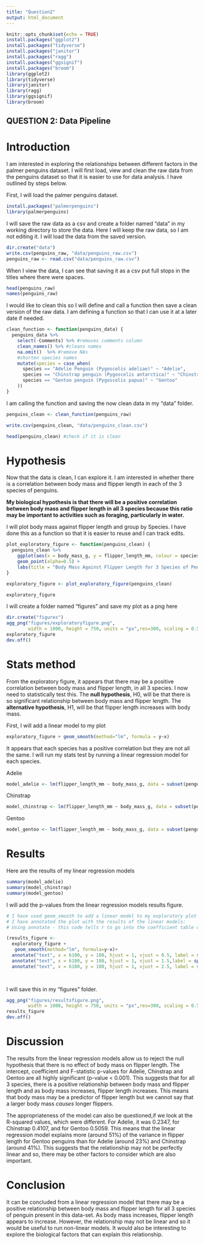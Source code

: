 ---
title: "Question2"
output: html_document
---

```{r setup, include=FALSE}
knitr::opts_chunk$set(echo = TRUE)
install.packages("ggplot2")
install.packages("tidyverse")
install.packages("janitor")
install.packages("ragg")
install.packages("ggsignif")
install.packages("broom")
library(ggplot2)
library(tidyverse)
library(janitor)
library(ragg)
library(ggsignif)
library(broom)
```

## QUESTION 2: Data Pipeline

# Introduction

I am interested in exploring the relationships between different factors in the palmer penguins dataset. I will first load, view and clean the raw data from the penguins dataset so that it is easier to use for data analysis. I have outlined by steps below.

First, I will load the palmer penguins dataset.

```{r loading palmerpenguins}
install.packages("palmerpenguins")
library(palmerpenguins)
```

I will save the raw data as a csv and create a folder named "data" in my working directory to store the data. Here I will keep the raw data, so I am not editing it. I will load the data from the saved version.

```{r save and load data}
dir.create("data")
write.csv(penguins_raw, "data/penguins_raw.csv") 
penguins_raw <- read.csv("data/penguins_raw.csv")
```

When I view the data, I can see that saving it as a csv put full stops in the titles where there were spaces.

```{r view a data, echo=TRUE}
head(penguins_raw)
names(penguins_raw)
```

I would like to clean this so I will define and call a function then save a clean version of the raw data. I am defining a function so that I can use it at a later date if needed. 

```{r defining a function}
clean_function <- function(penguins_data) {
  penguins_data %>%
    select(-Comments) %>% #removes comments column
    clean_names() %>% #cleans names
    na.omit()  %>% #remove NAs
    #shorten species names
    mutate(species = case_when(
      species == "Adelie Penguin (Pygoscelis adeliae)" ~ "Adelie",
      species == "Chinstrap penguin (Pygoscelis antarctica)" ~ "Chinstrap",
      species == "Gentoo penguin (Pygoscelis papua)" ~ "Gentoo"
    ))
}

```

I am calling the function and saving the now clean data in my "data" folder.

```{r  calling function}

penguins_clean <- clean_function(penguins_raw)

write.csv(penguins_clean, "data/penguins_clean.csv")

head(penguins_clean) #check if it is clean
```

# Hypothesis

Now that the data is clean, I can explore it. I am interested in whether there is a correlation between body mass and flipper length in each of the 3 species of penguins.

**My biological hypothesis is that there will be a positive correlation between body mass and flipper length in all 3 species because this ratio may be important to activities such as foraging, particularly in water.**

I will plot body mass against flipper length and group by Species. I have done this as a function so that it is easier to reuse and I can track edits.

```{r exploratory plot, echo=TRUE}
plot_exploratory_figure <- function(penguins_clean) {
  penguins_clean %>%
    ggplot(aes(x = body_mass_g, y = flipper_length_mm, colour = species)) +
    geom_point(alpha=0.5) +
    labs(title = "Body Mass Against Flipper Length for 3 Species of Penguin", x = "Body Mass (g)", y = "Flipper Length (mm)")
}

exploratory_figure <- plot_exploratory_figure(penguins_clean)

exploratory_figure
```

I will create a folder named "figures" and save my plot as a png here

```{r saving exploratory figure }
dir.create("figures")
agg_png("figures/exploratoryfigure.png", 
        width = 1000, height = 750, units = "px",res=300, scaling = 0.5)
exploratory_figure
dev.off()
```

# Stats method

From the exploratory figure, it appears that there may be a positive correlation between body mass and flipper length, in all 3 species. I now need to statistically test this. The **null hypothesis**, H0, will be that there is so significant relationship between body mass and flipper length. The **alternative hypothesis**, H1, will be that flipper length increases with body mass.

First, I will add a linear model to my plot

```{r add linear model}
exploratory_figure + geom_smooth(method="lm", formula = y~x)
```

It appears that each species has a positive correlation but they are not all the same. I will run my stats test by running a linear regression model for each species.

Adelie

```{r adelie linear regression model}
model_adelie <- lm(flipper_length_mm ~ body_mass_g, data = subset(penguins_clean, species == "Adelie"))
```

Chinstrap

```{r chinstrap linear regression model}
model_chinstrap <- lm(flipper_length_mm ~ body_mass_g, data = subset(penguins_clean, species == "Chinstrap"))
```

Gentoo

```{r gentoo linear regression model}
model_gentoo <- lm(flipper_length_mm ~ body_mass_g, data = subset(penguins_clean, species == "Gentoo"))

```

# Results

Here are the results of my linear regression models

```{r model results }
summary(model_adelie)
summary(model_chinstrap)
summary(model_gentoo)
```

I will add the p-values from the linear regression models results figure.

```{r results figure }

# I have used geom_smooth to add a linear model to my exploratory plot 
# I have annotated the plot with the results of the linear models: 
# Using annotate - this code tells r to go into the coefficient table of model and find the p value which is in row 2, column 4. Digits=3 specifies the digits. 

(results_figure <- 
  exploratory_figure +
   geom_smooth(method="lm", formula=y~x)+
  annotate("text", x = 6100, y = 180, hjust = 1, vjust = 0.5, label = sprintf("Adelie: p = %s", formatC(summary(model_adelie)$coef[2, 4],  digits = 3))) +
  annotate("text", x = 6100, y = 180, hjust = 1, vjust = 1.5,label = sprintf("Chinstrap: p = %s", formatC(summary(model_chinstrap)$coef[2, 4],  digits = 3))) +
  annotate("text", x = 6100, y = 180, hjust = 1, vjust = 2.5, label = sprintf("Gentoo: p = %s", formatC(summary(model_gentoo)$coef[2, 4], digits = 3))))

 
```

I will save this in my "figures" folder.

```{r save results figure}
agg_png("figures/resultsfigure.png", 
        width = 1000, height = 750, units = "px",res=300, scaling = 0.5)
results_figure
dev.off()
```

# Discussion

The results from the linear regression models allow us to reject the null hypothesis that there is no effect of body mass on flipper length. The intercept, coefficient and F-statistic p-values for Adelie, Chinstrap and Gentoo are all highly significant (p-value < 0.001). This suggests that for all 3 species, there is a positive relationship between body mass and flipper length and as body mass increases, flipper length increases. This means that body mass may be a predictor of flipper length but we cannot say that a larger body mass *causes* longer flippers.

The appropriateness of the model can also be questioned,if we look at the R-squared values, which were different. For Adelie, it was 0.2347, for Chinstrap 0.4107, and for Gentoo 0.5059. This means that the linear regression model explains more (around 51%) of the variance in flipper length for Gentoo penguins than for Adelie (around 23%) and Chinstrap (around 41%). This suggests that the relationship may not be perfectly linear and so, there may be other factors to consider which are also important.

# Conclusion

It can be concluded from a linear regression model that there may be a positive relationship between body mass and flipper length for all 3 species of penguin present in this data-set. As body mass increases, flipper length appears to increase. However, the relationship may not be linear and so it would be useful to run non-linear models. It would also be interesting to explore the biological factors that can explain this relationship.